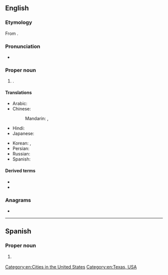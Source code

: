 ==English==
{{wikipedia}}

===Etymology===
From {{bor|en|es|[[el]] [[paso]]|t=the pass}}.

===Pronunciation===
* {{IPA|en|/ɛlˈpæsoʊ/}}

===Proper noun===
{{en-proper noun|head=El Paso}}

# {{place|en|city|s/Texas|c/USA|;|county seat|co/El Paso County}}.

====Translations====
{{trans-top|a city in USA}}
* Arabic: {{t|ar|إِلْ بَاسُو|f}}
* Chinese:
*: Mandarin: {{t|cmn|艾爾帕索}}, {{t|cmn|艾尔帕索|tr=Ài'ěrpàsuǒ}}
* Hindi: {{t|hi|एल पासो}}
* Japanese: {{t|ja|エルパソ|tr=Erupaso}}
{{trans-mid}}
* Korean: {{t|ko|^엘패소}}, {{t|ko|^엘파소}}
* Persian: {{t|fa|ال پاسو|tr=el pâso}}
* Russian: {{t+|ru|Эль-Па́со|m}}
* Spanish: {{t+|es|El Paso|m}}
{{trans-bottom}}

====Derived terms====
* {{l|en|El Pasoan}}
* {{l|en|El Paso County}}

===Anagrams===
* {{anagrams|en|a=aelops|aslope}}

[[Category:en:Cities in the United States]]
[[Category:en:Texas, USA]]

----

==Spanish==
{{wikipedia|lang=es}}

===Proper noun===
{{es-proper noun|m|head=[[el|El]] [[paso|Paso]]}}

# {{l|en|El Paso}} {{q|city in Texas}}

{{C|es|Texas, USA}}